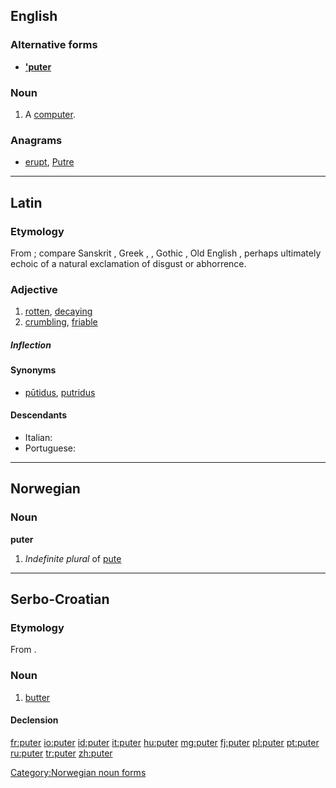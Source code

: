 {{also|Puter|'puter}}
==English==

===Alternative forms===
* '''[['puter]]'''

===Noun===
{{en-noun}}

# {{context|slang}} A [[computer]].

===Anagrams===
* [[erupt#English|erupt]], [[Putre#English|Putre]]

----

==Latin==

===Etymology===
From {{etyl|ine-pro|la}} {{recons|pu-|lang=ine-pro}}; compare Sanskrit {{term|पूयति||stinks, rots|lang=sa}}, Greek {{term|πῦον||discharge from a sore|lang=el}}, {{term|πύθειν||to rot|lang=el}}, Gothic {{term|𐍆𐌿𐌻𐍃|tr=fuls||foul|lang=got|sc=Goth}}, Old English {{term|fuls||foul|lang=ang}}, perhaps ultimately echoic of a natural exclamation of disgust or abhorrence.

===Adjective===
{{la-adj-3rd-3E|puter|putris|putris|putre#Latin|putre}}

# [[rotten]], [[decaying]]
# [[crumbling]], [[friable]]

=====Inflection=====
{{la-decl-3rd-3E|puter|puter|putr}}

====Synonyms====
* {{sense|rotten}} [[putidus|pūtidus]], [[putridus]]

====Descendants====
* Italian: {{l|it|putre}}
* Portuguese: {{l|pt|podre}}
----

==Norwegian==

===Noun===
'''puter'''

# ''Indefinite plural'' of [[pute#Norwegian|pute]]

[[Category:Norwegian noun forms]]

----

==Serbo-Croatian==

===Etymology===
From {{etyl|de|sh}} {{term|Butter|lang=de}}.

===Noun===
{{sh-noun|g=m|head=pȕter|r|путер|пу̏тер}}

# [[butter]]

====Declension====
{{sh-decl-noun
|puter|putri
|putra|putara
|putru|putrima
|puter|putre
|putre|putri
|putru|putrima
|putrom|putrima
}}

[[fr:puter]]
[[io:puter]]
[[id:puter]]
[[it:puter]]
[[hu:puter]]
[[mg:puter]]
[[fj:puter]]
[[pl:puter]]
[[pt:puter]]
[[ru:puter]]
[[tr:puter]]
[[zh:puter]]